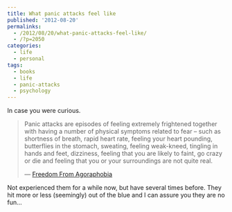```yaml
---
title: What panic attacks feel like
published: '2012-08-20'
permalinks:
  - /2012/08/20/what-panic-attacks-feel-like/
  - /?p=2050
categories:
  - life
  - personal
tags:
  - books
  - life
  - panic-attacks
  - psychology
---
```


In case you were curious.

> Panic attacks are episodes of feeling extremely frightened together with having a number of physical symptoms related to fear – such as shortness of breath, rapid heart rate, feeling your heart pounding, butterflies in the stomach, sweating, feeling weak-kneed, tingling in hands and feet, dizziness, feeling that you are likely to faint, go crazy or die and feeling that you or your surroundings are not quite real.
>
> — [Freedom From Agoraphobia](https://www.amazon.com/gp/product/0974151203/ref=as_li_ss_tl?ie=UTF8&camp=1789&creative=390957&creativeASIN=0974151203&linkCode=as2&tag=wwwgeekalityn-20)

Not experienced them for a while now, but have several times before. They hit more or less (seemingly) out of the blue and I can assure you they are no fun...
